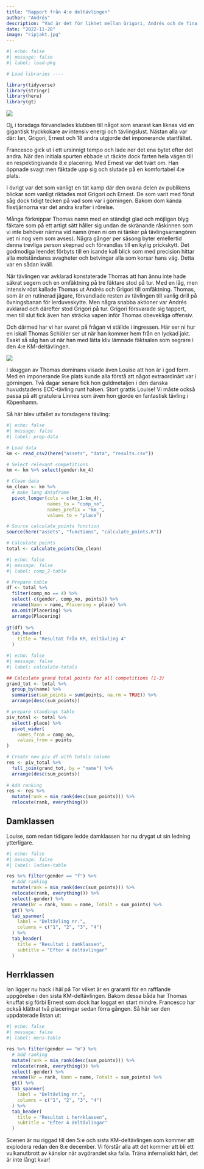 ```yaml
---
title: "Rapport från 4:e deltävlingen"
author: "Andrés"
description: "Vad är det för likhet mellan Grigori, Andrés och de fina riporna på bilden? Svaret på den enkla frågan hittar ni i resultatet från KM:s fjärde deltävling som exploderade förra torsdagen."
date: "2022-11-28"
image: "ripjakt.jpg"
---
```


```r
#| echo: false
#| message: false
#| label: load-pkg

# Load libraries ----

library(tidyverse)
library(stringr)
library(here)
library(gt)
```

![](ripjakt.jpg)

Oj, i torsdags förvandlades klubben till något som snarast kan liknas vid en gigantisk tryckkokare av intensiv energi och tävlingslust. Nästan alla var där: Ian, Grigori, Ernest och 18 andra utgjorde det imponerande startfältet.

Francesco gick ut i ett ursinnigt tempo och lade ner det ena bytet efter det andra. När den initiala spurten ebbade ut räckte dock farten hela vägen till en respektingivande 8:e placering. Med Ernest var det tvärt om. Han öppnade svagt men fäktade upp sig och slutade på en komfortabel 4:e plats.

I övrigt var det som vanligt en tät kamp där den ovana delen av publikens blickar som vanligt riktades mot Grigori och Ernest. De som varit med förut såg dock tidigt tecken på vad som var i görningen. Bakom dom kända fixstjärnorna var det andra krafter i rörelse. 

Många förknippar Thomas namn med en ständigt glad och möjligen blyg fäktare som på ett artigt sätt håller sig undan de skränande råskinnen som vi inte behöver nämna vid namn (men ni om ni tänker på tävlingsarrangören vet ni nog vem som avses). Några gånger per säsong byter emellertid denna trevliga person skepnad och förvandlas till en kylig prickskytt. Det godmodiga leendet förbyts till en isande kall blick som med precision hittar alla motståndares svagheter och betvingar alla som korsar hans väg. Detta var en sådan kväll. 

När tävlingen var avklarad konstaterade Thomas att han ännu inte hade säkrat segern och en omfäktning på tre fäktare stod på tur. Med en låg, men intensiv röst kallade Thomas ut Andrés och Grigori till omfäktning. Thomas, som är en rutinerad jägare, förvandlade resten av tävlingen till vanlig drill på övningsbanan för lerduveskytte. Men några snabba aktioner var Andrés avklarad och därefter stod Grigori på tur. Grigori försvarade sig tappert, men till slut fick även han sträcka vapen inför Thomas obevekliga offensiv.

Och därmed har vi har svaret på frågan vi ställde i ingressen. Här ser ni hur en iskall Thomas Schiöler ser ut när han kommer hem från en lyckad jakt. Exakt så såg han ut när han med lätta kliv lämnade fäktsalen som segrare i den 4:e KM-deltävlingen.

![](jakt_thomas.jpg)

I skuggan av Thomas dominans visade även Louise att hon är i god form. Med en imponerande 9:e plats kunde alla förstå att något extraordinärt var i görningen. Två dagar senare fick hon guldmetaljen i den danska huvudstadens ECC-tävling runt halsen. Stort grattis Louise! Vi måste också passa på att gratulera Linnea som även hon gjorde en fantastisk tävling i Köpenhamn.

Så här blev utfallet av torsdagens tävling:

```r
#| echo: false
#| message: false
#| label: prep-data

# Load data
km <- read_csv2(here("assets", "data", "results.csv"))

# Select relevant competitions
km <- km %>% select(gender:km_4)

# Clean data
km_clean <- km %>%
  # make long dataframe
  pivot_longer(cols = c(km_1:km_4), 
               names_to = "comp_no",
               names_prefix = "km_",
               values_to = "place")

# Source calculate_points function
source(here("assets", "functions", "calculate_points.R"))

# Calculate points
total <- calculate_points(km_clean)

```

```r
#| echo: false
#| message: false
#| label: comp_2-table

# Prepare table
df <- total %>% 
  filter(comp_no == 4) %>% 
  select(-c(gender, comp_no, points)) %>%
  rename(Namn = name, Placering = place) %>% 
  na.omit(Placering) %>% 
  arrange(Placering)
  
gt(df) %>% 
  tab_header(
    title = "Resultat från KM, deltävling 4"
  )
```

```r
#| echo: false
#| message: false
#| label: calculate-totals

## Calculate grand total points for all competitions (1-3)
grand_tot <- total %>% 
  group_by(name) %>%
  summarise(sum_points = sum(points, na.rm = TRUE)) %>% 
  arrange(desc(sum_points))

# prepare standings table
piv_total <- total %>%
  select(-place) %>% 
  pivot_wider(
    names_from = comp_no, 
    values_from = points
)

# Create new piv df with totals column
res <- piv_total %>%
  full_join(grand_tot, by = "name") %>% 
  arrange(desc(sum_points))
  
# Add ranking
res <- res %>% 
  mutate(rank = min_rank(desc(sum_points))) %>% 
  relocate(rank, everything())
```

## Damklassen

Louise, som redan tidigare ledde damklassen har nu drygat ut sin ledning ytterligare.

```r
#| echo: false
#| message: false
#| label: ladies-table

res %>% filter(gender == "f") %>% 
  # Add ranking
  mutate(rank = min_rank(desc(sum_points))) %>% 
  relocate(rank, everything()) %>%
  select(-gender) %>% 
  rename(Nr = rank, Namn = name, Totalt = sum_points) %>% 
  gt() %>% 
  tab_spanner(
    label = "Deltävling nr.",
    columns = c("1", "2", "3", "4")
  ) %>% 
  tab_header(
    title = "Resultat i damklassen",
    subtitle = "Efter 4 deltävlingar"
  )
```

## Herrklassen

Ian ligger nu hack i häl på Tor vilket är en graranti för en rafflande uppgörelse i den sista KM-deltävlingen. Bakom dessa båda har Thomas knuffat sig förbi Ernest som dock har loggat en start mindre. Francesco har också klättrat två placeringar sedan förra gången. Så här ser den uppdaterade listan ut:

```r
#| echo: false
#| message: false
#| label: mens-table

res %>% filter(gender == "m") %>% 
  # Add ranking
  mutate(rank = min_rank(desc(sum_points))) %>% 
  relocate(rank, everything()) %>%
  select(-gender) %>% 
  rename(Nr = rank, Namn = name, Totalt = sum_points) %>% 
  gt() %>% 
  tab_spanner(
    label = "Deltävling nr.",
    columns = c("1", "2", "3", "4")
  ) %>% 
  tab_header(
    title = "Resultat i herrklassen",
    subtitle = "Efter 4 deltävlingar"
  )
```

Scenen är nu riggad till den 5:e och sista KM-deltävlingen som kommer att explodera redan den 8:e december. Vi förstår alla att det kommer att bli ett vulkanutbrott av känslor när avgörandet ska falla. Träna infernaliskt hårt, det är inte långt kvar!
